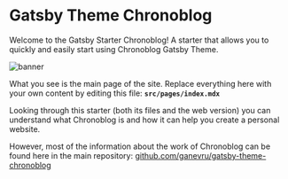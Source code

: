 # Gatsby Theme Chronoblog

Welcome to the Gatsby Starter Chronoblog! A starter that allows you to quickly and easily start using Chronoblog Gatsby Theme.

![banner](./banner.png)

What you see is the main page of the site. Replace everything here with your own content by editing this file: **`src/pages/index.mdx`**

Looking through this starter (both its files and the web version) you can understand what Chronoblog is and how it can help you create a personal website.

However, most of the information about the work of Chronoblog can be found here in the main repository: [github.com/ganevru/gatsby-theme-chronoblog](https://github.com/Ganevru/gatsby-theme-chronoblog)

<p>&nbsp;</p>
<FeedSearch />
<Tags />
<FeedItems />
